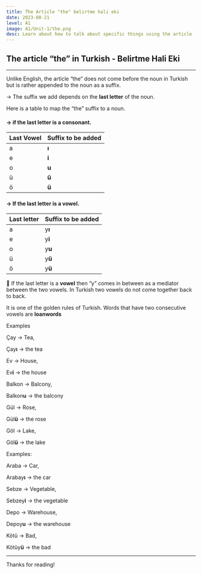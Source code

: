 ```yaml
---
title: The Article "the" belirtme hali eki
date: 2023-08-21
level: A1
image: A1/Unit-1/the.png 
desc: Learn about how to talk about specific things using the article 'the' in Turkish
---
```


## The article “the” in Turkish - Belirtme Hali Eki
---

Unlike English, the article “the” does not come before the noun in Turkish but is rather appended to the noun as a suffix.

→ The suffix we add depends on the **last letter** of the noun.

 

Here is a table to map the “the” suffix to a noun.

#### → if the last letter is **a consonant.** 

| Last Vowel | Suffix to be added |
| --- | --- |
| a | **ı** |
| e | **i** |
| o | **u** |
| ü | **ü** |
| ö | **ü** |

#### → If the last letter is **a vowel.**

| Last letter | Suffix to be added |
| --- | --- |
| a | <span className="text-orange-500">y</span>**ı** |
| e | <span className="text-orange-500">y</span>**i** |
| o | <span className="text-orange-500">y</span>**u** |
| ü | <span className="text-orange-500">y</span>**ü** |
| ö | <span className="text-orange-500">y</span>**ü** |

📌 If the last letter is a **vowel** then “<span className="text-orange-500">y</span>” comes in between as a mediator between the two     vowels. In Turkish two vowels do not come together back to back. 

It is one of the golden rules of Turkish. Words that have two consecutive vowels are **loanwords**       

Examples

Çay → Tea,

Ç<span className="text-blue-500">a</span><span className="text-orange-500">y</span>**ı** → the tea


Ev → House,  

<span className="text-blue-500">E</span>v**i** → the house


Balkon → Balcony,

Balk<span className="text-blue-500">o</span>n**u** → the balcony


Gül → Rose,

G<span className="text-blue-500">ü</span>l**ü** → the rose


Göl → Lake,

G<span className="text-blue-500">ö</span>l**ü** → the lake  

 

Examples:

Araba → Car,

Arab<span className="text-blue-500">a</span><span className="text-orange-500">y</span>**ı** → the car


Sebze → Vegetable,

Sebz<span className="text-blue-500">e</span><span className="text-orange-500">y</span>**i** → the vegetable


Depo → Warehouse,

Dep<span className="text-blue-500">o</span><span className="text-orange-500">y</span>**u** → the warehouse


Kötü → Bad,                     

Köt<span className="text-blue-500">ü</span><span className="text-orange-500">y</span>**ü** → the bad

---

Thanks for reading!